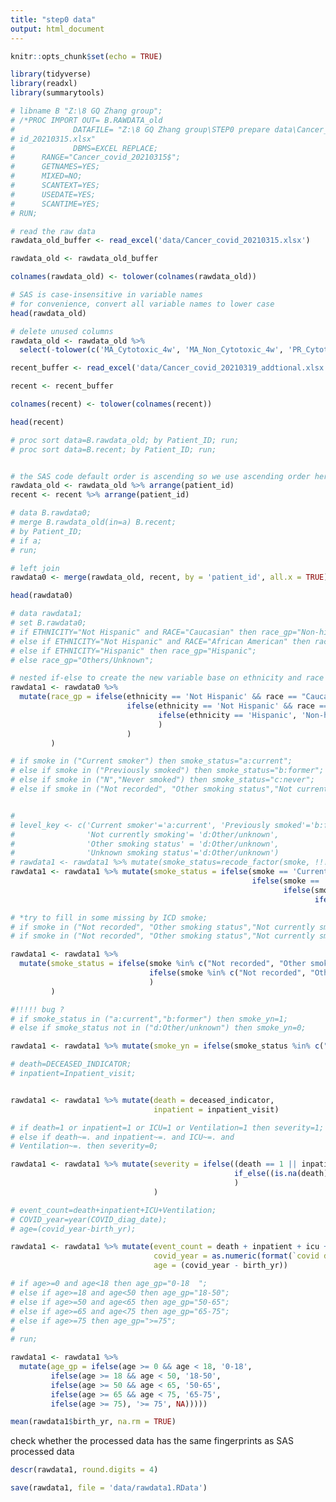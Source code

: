 ```yaml
---
title: "step0 data"
output: html_document
---
```


```r
knitr::opts_chunk$set(echo = TRUE)
```


```r
library(tidyverse)
library(readxl)
library(summarytools)
```

```r
# libname B "Z:\8 GQ Zhang group";
# /*PROC IMPORT OUT= B.RAWDATA_old
#             DATAFILE= "Z:\8 GQ Zhang group\STEP0 prepare data\Cancer_cov
# id_20210315.xlsx"
#             DBMS=EXCEL REPLACE;
#      RANGE="Cancer_covid_20210315$";
#      GETNAMES=YES;
#      MIXED=NO;
#      SCANTEXT=YES;
#      USEDATE=YES;
#      SCANTIME=YES;
# RUN;

# read the raw data
rawdata_old_buffer <- read_excel('data/Cancer_covid_20210315.xlsx')
```

```r
rawdata_old <- rawdata_old_buffer
```


```r
colnames(rawdata_old) <- tolower(colnames(rawdata_old))
```


```r
# SAS is case-insensitive in variable names
# for convenience, convert all variable names to lower case
head(rawdata_old)
```

```r
# delete unused columns
rawdata_old <- rawdata_old %>% 
  select(-tolower(c('MA_Cytotoxic_4w', 'MA_Non_Cytotoxic_4w', 'PR_Cytotoxic_4w', 'PR_Non_Cytotoxic_4w', 'PS_Cytotoxic_4w', 'PS_Non_Cytotoxic_4w', 'Radiation_4w', 'Surgery_4w')))
```



```r
recent_buffer <- read_excel('data/Cancer_covid_20210319_addtional.xlsx')
```

```r
recent <- recent_buffer 
```

```r
colnames(recent) <- tolower(colnames(recent))
```


```r
head(recent)
```



```r
# proc sort data=B.rawdata_old; by Patient_ID; run;
# proc sort data=B.recent; by Patient_ID; run;


# the SAS code default order is ascending so we use ascending order here too
rawdata_old <- rawdata_old %>% arrange(patient_id)
recent <- recent %>% arrange(patient_id)
```

```r
# data B.rawdata0;
# merge B.rawdata_old(in=a) B.recent;
# by Patient_ID;
# if a;
# run;

# left join
rawdata0 <- merge(rawdata_old, recent, by = 'patient_id', all.x = TRUE)
```

```r
head(rawdata0)
```

```r
# data rawdata1;
# set B.rawdata0;
# if ETHNICITY="Not Hispanic" and RACE="Caucasian" then race_gp="Non-hispanic white";
# else if ETHNICITY="Not Hispanic" and RACE="African American" then race_gp="Non-hispanic black";
# else if ETHNICITY="Hispanic" then race_gp="Hispanic";
# else race_gp="Others/Unknown";

# nested if-else to create the new variable base on ethnicity and race
rawdata1 <- rawdata0 %>%
  mutate(race_gp = ifelse(ethnicity == 'Not Hispanic' && race == "Caucasian", 'Non-hispanic white', 
                          ifelse(ethnicity == 'Not Hispanic' && race == "African American", 'Non-hispanic black',
                                 ifelse(ethnicity == 'Hispanic', 'Non-hispanic black', 'Others/Unknown')
                                 )
                          )
         ) 
```

```r
# if smoke in ("Current smoker") then smoke_status="a:current";
# else if smoke in ("Previously smoked") then smoke_status="b:former";
# else if smoke in ("N","Never smoked") then smoke_status="c:never";
# else if smoke in ("Not recorded", "Other smoking status","Not currently smoking","Unknown smoking status","") then smoke_status="d:Other/unknown";


# 
# level_key <- c('Current smoker'='a:current', 'Previously smoked'='b:former', 'Never smoked'='c:never', 
#                'Not currently smoking'= 'd:Other/unknown',
#                'Other smoking status' = 'd:Other/unknown', 
#                'Unknown smoking status'='d:Other/unknown')
# rawdata1 <- rawdata1 %>% mutate(smoke_status=recode_factor(smoke, !!!level_key, .missing ='d:Other/unknown'))
rawdata1 <- rawdata1 %>% mutate(smoke_status = ifelse(smoke == 'Current smoker', 'a:current',
                                                      ifelse(smoke == 'Previously smoked', 'b:former',
                                                             ifelse(smoke == 'Never smoked', 'c:never',
                                                                    ifelse(smoke %in% c('Not currently smoking', 'Other smoking status', 'Unknown smoking status', NA), 'd:Other/unknown', NA)))))
```

```r
# *try to fill in some missing by ICD smoke;
# if smoke in ("Not recorded", "Other smoking status","Not currently smoking","Unknown smoking status","") and Smoke_by_ICD=1 and Smoke_by_ICD_group="current" then smoke_status="a:current";
# if smoke in ("Not recorded", "Other smoking status","Not currently smoking","Unknown smoking status","") and Smoke_by_ICD=1 and Smoke_by_ICD_group="former" then smoke_status="b:former";

rawdata1 <- rawdata1 %>%
  mutate(smoke_status = ifelse(smoke %in% c("Not recorded", "Other smoking status","Not currently smoking","Unknown smoking status","") && smoke_by_icd == 1 && smoke_by_icd_group == 'current', "a:current",
                               ifelse(smoke %in% c("Not recorded", "Other smoking status","Not currently smoking","Unknown smoking status","") && smoke_by_icd == 1 && smoke_by_icd_group == 'former', 'b:former', smoke_status)
                               )
         ) 
```


```r
#!!!!! bug ?
# if smoke_status in ("a:current","b:former") then smoke_yn=1;
# else if smoke_status not in ("d:Other/unknown") then smoke_yn=0;

rawdata1 <- rawdata1 %>% mutate(smoke_yn = ifelse(smoke_status %in% c("a:current", "b:former"), 1, 0))
```



```r
# death=DECEASED_INDICATOR; 
# inpatient=Inpatient_visit;


rawdata1 <- rawdata1 %>% mutate(death = deceased_indicator, 
                                inpatient = inpatient_visit)
```


```r
# if death=1 or inpatient=1 or ICU=1 or Ventilation=1 then severity=1;
# else if death~=. and inpatient~=. and ICU~=. and
# Ventilation~=. then severity=0;

rawdata1 <- rawdata1 %>% mutate(severity = ifelse((death == 1 || inpatient == 1 || icu == 1 || ventilation == 1), 1,
                                                  if_else((is.na(death)) && !is.na(inpatient) && !is.na(icu) && !is.na(ventilation), 0, NULL)
                                                  )
                                )
```


```r
# event_count=death+inpatient+ICU+Ventilation;
# COVID_year=year(COVID_diag_date);
# age=(covid_year-birth_yr);

rawdata1 <- rawdata1 %>% mutate(event_count = death + inpatient + icu + ventilation,
                                covid_year = as.numeric(format(`covid diag date`, "%Y")), 
                                age = (covid_year - birth_yr))
```


```r
# if age>=0 and age<18 then age_gp="0-18  ";
# else if age>=18 and age<50 then age_gp="18-50";
# else if age>=50 and age<65 then age_gp="50-65";
# else if age>=65 and age<75 then age_gp="65-75";
# else if age>=75 then age_gp=">=75";
# 
# run;

rawdata1 <- rawdata1 %>% 
  mutate(age_gp = ifelse(age >= 0 && age < 18, '0-18',
         ifelse(age >= 18 && age < 50, '18-50', 
         ifelse(age >= 50 && age < 65, '50-65',
         ifelse(age >= 65 && age < 75, '65-75',
         ifelse(age >= 75), '>= 75', NA)))))

```

```r
mean(rawdata1$birth_yr, na.rm = TRUE)
```


check whether the processed data has the same fingerprints as SAS processed data
```r
descr(rawdata1, round.digits = 4)
```

```r
save(rawdata1, file = 'data/rawdata1.RData')
```

